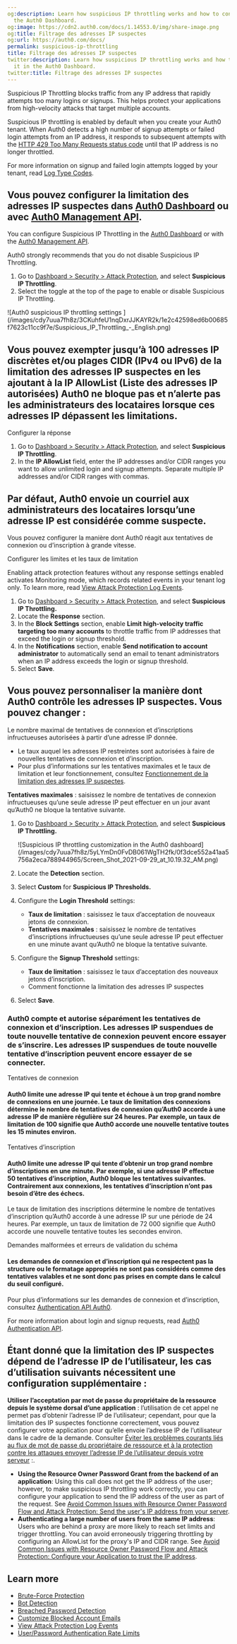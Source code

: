 ```yaml
---
og:description: Learn how suspicious IP throttling works and how to configure it in
  the Auth0 Dashboard.
og:image: https://cdn2.auth0.com/docs/1.14553.0/img/share-image.png
og:title: Filtrage des adresses IP suspectes
og:url: https://auth0.com/docs/
permalink: suspicious-ip-throttling
title: Filtrage des adresses IP suspectes
twitter:description: Learn how suspicious IP throttling works and how to configure
  it in the Auth0 Dashboard.
twitter:title: Filtrage des adresses IP suspectes
---
```


<Tooltip tip="Suspicious IP Throttling: Form of attack protection that protects your tenant against suspicious logins targeting too many accounts from a single IP address." cta="View Glossary" href="/docs/glossary?term=Suspicious+IP+Throttling">Suspicious IP Throttling</Tooltip> blocks traffic from any IP address that rapidly attempts too many logins or signups. This helps protect your applications from high-velocity attacks that target multiple accounts.

Suspicious IP throttling is enabled by default when you create your Auth0 tenant. When Auth0 detects a high number of signup attempts or failed login attempts from an IP address, it responds to subsequent attempts with the [HTTP 429 Too Many Requests status code](https://developer.mozilla.org/en-US/docs/Web/HTTP/Status/429) until that IP address is no longer throttled.

For more information on signup and failed login attempts logged by your tenant, read [Log Type Codes](/docs/deploy-monitor/logs/log-event-type-codes).

## Vous pouvez configurer la limitation des adresses IP suspectes dans [Auth0 Dashboard](%24%7Bmanage_url%7D) ou avec [Auth0 Management API]().

You can configure Suspicious IP Throttling in the [Auth0 Dashboard](https://manage.auth0.com/#) or with the [Auth0 Management API](https://auth0.com/docs/api/management/v2/attack-protection/patch-suspicious-ip-throttling).

<Warning>

Auth0 strongly recommends that you do not disable Suspicious IP Throttling.

</Warning>

1. Go to [Dashboard > Security > Attack Protection](https://manage.auth0.com/#/security/attack-protection), and select **Suspicious IP Throttling**.
2. Select the toggle at the top of the page to enable or disable Suspicious IP Throttling.

<Frame>![Auth0 suspicious IP throttling settings ](/images/cdy7uua7fh8z/3CKuhfeU1nqDxrJJKAYR2k/1e2c42598ed6b00685f7623c11cc9f7e/Suspicious_IP_Throttling_-_English.png)</Frame>

## Vous pouvez exempter jusqu’à 100 adresses IP discrètes et/ou plages CIDR (IPv4 ou IPv6) de la limitation des adresses IP suspectes en les ajoutant à la **IP AllowList (Liste des adresses IP autorisées)** Auth0 ne bloque pas et n’alerte pas les administrateurs des locataires lorsque ces adresses IP dépassent les limitations.

Configurer la réponse

1. Go to [Dashboard > Security > Attack Protection](https://manage.auth0.com/#/security/attack-protection), and select **Suspicious IP Throttling**.
2. In the **IP AllowList** field, enter the IP addresses and/or CIDR ranges you want to allow unlimited login and signup attempts. Separate multiple IP addresses and/or CIDR ranges with commas.

## Par défaut, Auth0 envoie un courriel aux administrateurs des locataires lorsqu’une adresse IP est considérée comme suspecte.

Vous pouvez configurer la manière dont Auth0 réagit aux tentatives de connexion ou d’inscription à grande vitesse.

Configurer les limites et les taux de limitation

<Warning>

Enabling attack protection features without any response settings enabled activates Monitoring mode, which records related events in your tenant log only. To learn more, read [View Attack Protection Log Events](/docs/secure/attack-protection/view-attack-protection-events).

</Warning>

1. Go to [Dashboard > Security > Attack Protection](https://manage.auth0.com/#/security/attack-protection), and select **Suspicious IP Throttling.**
2. Locate the **Response** section.
3. In the **Block Settings** section, enable **Limit high-velocity traffic targeting too many accounts** to throttle traffic from IP addresses that exceed the login or signup threshold.
4. In the **Notifications** section, enable **Send notification to account administrator** to automatically send an email to tenant administrators when an IP address exceeds the login or signup threshold.
5. Select **Save**.

## Vous pouvez personnaliser la manière dont Auth0 contrôle les adresses IP suspectes. Vous pouvez changer :

Le nombre maximal de tentatives de connexion et d’inscriptions infructueuses autorisées à partir d’une adresse IP donnée.

* Le taux auquel les adresses IP restreintes sont autorisées à faire de nouvelles tentatives de connexion et d’inscription.
* Pour plus d’informations sur les tentatives maximales et le taux de limitation et leur fonctionnement, consultez [Fonctionnement de la limitation des adresses IP suspectes](#how-suspicious-ip-throttling-works).

**Tentatives maximales** : saisissez le nombre de tentatives de connexion infructueuses qu’une seule adresse IP peut effectuer en un jour avant qu’Auth0 ne bloque la tentative suivante.

1. Go to [Dashboard > Security > Attack Protection](https://manage.auth0.com/#/security/attack-protection), and select **Suspicious IP Throttling.**

   <Frame>![Suspicious IP throttling customization in the Auth0 dashboard](/images/cdy7uua7fh8z/5yLYmDn0FvDB061WgTH2fk/0f3dce552a41aa5756a2eca788944965/Screen_Shot_2021-09-29_at_10.19.32_AM.png)</Frame>
2. Locate the **Detection** section.
3. Select **Custom** for **Suspicious IP Thresholds.**
4. Configure the **Login Threshold** settings:

   * **Taux de limitation** : saisissez le taux d’acceptation de nouveaux jetons de connexion.
   * **Tentatives maximales** : saisissez le nombre de tentatives d’inscriptions infructueuses qu’une seule adresse IP peut effectuer en une minute avant qu’Auth0 ne bloque la tentative suivante.
5. Configure the **Signup Threshold** settings:

   * **Taux de limitation** : saisissez le taux d’acceptation des nouveaux jetons d’inscription.
   * Comment fonctionne la limitation des adresses IP suspectes
6. Select **Save**.

### Auth0 compte et autorise séparément les tentatives de connexion et d’inscription. Les adresses IP suspendues de toute nouvelle tentative de connexion peuvent encore essayer de s’inscrire. Les adresses IP suspendues de toute nouvelle tentative d’inscription peuvent encore essayer de se connecter.

Tentatives de connexion

#### Auth0 limite une adresse IP qui tente et échoue à un trop grand nombre de connexions en une journée. Le taux de limitation des connexions détermine le nombre de tentatives de connexion qu’Auth0 accorde à une adresse IP de manière régulière sur 24 heures. Par exemple, un taux de limitation de 100 signifie que Auth0 accorde une nouvelle tentative toutes les 15 minutes environ.

Tentatives d’inscription

#### Auth0 limite une adresse IP qui tente d’obtenir un trop grand nombre d’inscriptions en une minute. Par exemple, si une adresse IP effectue 50 tentatives d’inscription, Auth0 bloque les tentatives suivantes. Contrairement aux connexions, les tentatives d’inscription n’ont pas besoin d’être des échecs.

Le taux de limitation des inscriptions détermine le nombre de tentatives d’inscription qu’Auth0 accorde à une adresse IP sur une période de 24 heures. Par exemple, un taux de limitation de 72 000 signifie que Auth0 accorde une nouvelle tentative toutes les secondes environ.

Demandes malformées et erreurs de validation du schéma

#### Les demandes de connexion et d’inscription qui ne respectent pas la structure ou le formatage appropriés ne sont pas considérés comme des tentatives valables et ne sont donc pas prises en compte dans le calcul du seuil configuré.

Pour plus d’informations sur les demandes de connexion et d’inscription, consultez [Authentication API Auth0]().

For more information about login and signup requests, read [Auth0 Authentication API](https://auth0.com/docs/api/authentication).

## Étant donné que la limitation des IP suspectes dépend de l’adresse IP de l’utilisateur, les cas d’utilisation suivants nécessitent une configuration supplémentaire :

**Utiliser l’acceptation par mot de passe du propriétaire de la ressource depuis le système dorsal d’une application** : l’utilisation de cet appel ne permet pas d’obtenir l’adresse IP de l’utilisateur; cependant, pour que la limitation des IP suspectes fonctionne correctement, vous pouvez configurer votre application pour qu’elle envoie l’adresse IP de l’utilisateur dans le cadre de la demande. Consulter [Éviter les problèmes courants liés au flux de mot de passe du propriétaire de ressource et à la protection contre les attaques envoyer l’adresse IP de l’utilisateur depuis votre serveur](/login/flows/avoid-common-issues-with-resource-owner-password-flow-and-attack-protection) :.

* **Using the <Tooltip tip="Resource Owner: Entity (such as a user or application) capable of granting access to a protected resource." cta="View Glossary" href="/docs/glossary?term=Resource+Owner">Resource Owner</Tooltip> Password Grant from the backend of an application**: Using this call does not get the IP address of the user; however, to make suspicious IP throttling work correctly, you can configure your application to send the IP address of the user as part of the request. See [Avoid Common Issues with Resource Owner Password Flow and Attack Protection: Send the user's IP address from your server](/docs/get-started/authentication-and-authorization-flow/resource-owner-password-flow/avoid-common-issues-with-resource-owner-password-flow-and-attack-protection).
* **Authenticating a large number of users from the same IP address**: Users who are behind a proxy are more likely to reach set limits and trigger throttling. You can avoid erroneously triggering throttling by configuring an AllowList for the proxy's IP and CIDR range. See [Avoid Common Issues with Resource Owner Password Flow and Attack Protection: Configure your Application to trust the IP address](/docs/get-started/authentication-and-authorization-flow/resource-owner-password-flow/avoid-common-issues-with-resource-owner-password-flow-and-attack-protection).

## Learn more

* [Brute-Force Protection](/docs/secure/attack-protection/brute-force-protection)
* [Bot Detection](/docs/secure/attack-protection/bot-detection)
* [Breached Password Detection](/docs/secure/attack-protection/breached-password-detection)
* [Customize Blocked Account Emails](/docs/customize/email/customize-blocked-account-emails)
* [View Attack Protection Log Events](/docs/secure/attack-protection/view-attack-protection-events)
* [User/Password Authentication Rate Limits](/docs/troubleshoot/customer-support/operational-policies/rate-limit-policy/database-connections-rate-limits)